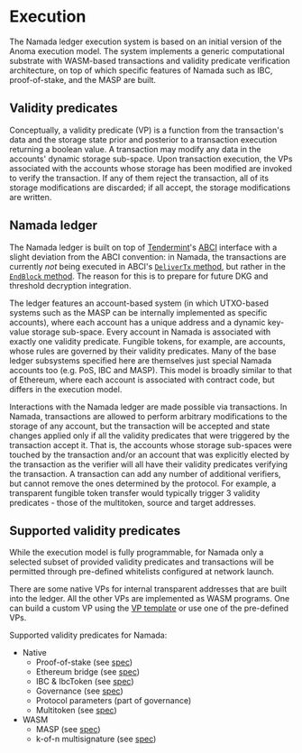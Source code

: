 # Execution

The Namada ledger execution system is based on an initial version of the Anoma execution model. The system implements a generic computational substrate with WASM-based transactions and validity predicate verification architecture, on top of which specific features of Namada such as IBC, proof-of-stake, and the MASP are built.

## Validity predicates

Conceptually, a validity predicate (VP) is a function from the transaction's data and the storage state prior and posterior to a transaction execution returning a boolean value. A transaction may modify any data in the accounts' dynamic storage sub-space. Upon transaction execution, the VPs associated with the accounts whose storage has been modified are invoked to verify the transaction. If any of them reject the transaction, all of its storage modifications are discarded; if all accept, the storage modifications are written.

## Namada ledger

The Namada ledger is built on top of [Tendermint](https://docs.tendermint.com/master/spec/)'s [ABCI](https://docs.tendermint.com/master/spec/abci/) interface with a slight deviation from the ABCI convention: in Namada, the transactions are currently *not* being executed in ABCI's [`DeliverTx` method](https://docs.tendermint.com/master/spec/abci/abci.html), but rather in the [`EndBlock` method](https://docs.tendermint.com/master/spec/abci/abci.html). The reason for this is to prepare for future DKG and threshold decryption integration. 

The ledger features an account-based system (in which UTXO-based systems such as the MASP can be internally implemented as specific accounts), where each account has a unique address and a dynamic key-value storage sub-space. Every account in Namada is associated with exactly one validity predicate. Fungible tokens, for example, are accounts, whose rules are governed by their validity predicates. Many of the base ledger subsystems specified here are themselves just special Namada accounts too (e.g. PoS, IBC and MASP). This model is broadly similar to that of Ethereum, where each account is associated with contract code, but differs in the execution model.

Interactions with the Namada ledger are made possible via transactions. In Namada, transactions are allowed to perform arbitrary modifications to the storage of any account, but the transaction will be accepted and state changes applied only if all the validity predicates that were triggered by the transaction accept it. That is, the accounts whose storage sub-spaces were touched by the transaction and/or an account that was explicitly elected by the transaction as the verifier will all have their validity predicates verifying the transaction. A transaction can add any number of additional verifiers, but cannot remove the ones determined by the protocol. For example, a transparent fungible token transfer would typically trigger 3 validity predicates - those of the multitoken, source and target addresses.

## Supported validity predicates

While the execution model is fully programmable, for Namada only a selected subset of provided validity predicates and transactions will be permitted through pre-defined whitelists configured at network launch. 

There are some native VPs for internal transparent addresses that are built into the ledger. All the other VPs are implemented as WASM programs. One can build a custom VP using the [VP template](https://github.com/anoma/namada/tree/master/wasm/vp_template) or use one of the pre-defined VPs.

Supported validity predicates for Namada:
- Native
    - Proof-of-stake (see [spec](../economics/proof-of-stake.mdx))
    - Ethereum bridge (see [spec](../interoperability/ethereum-bridge.mdx))
    - IBC & IbcToken (see [spec](../interoperability/ibc.mdx))
    - Governance (see [spec](../governance.mdx))
    - Protocol parameters (part of governance)
    - Multitoken (see [spec](./fungible-token.mdx))
- WASM
    - MASP (see [spec](../masp.mdx))
    - k-of-n multisignature (see [spec](./multisignature.mdx))
